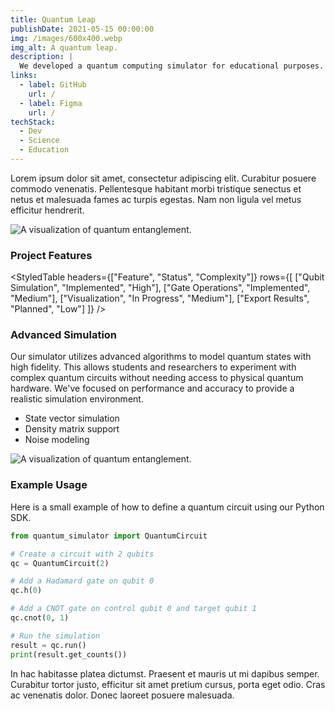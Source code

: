 ```yaml
---
title: Quantum Leap
publishDate: 2021-05-15 00:00:00
img: /images/600x400.webp
img_alt: A quantum leap.
description: |
  We developed a quantum computing simulator for educational purposes.
links:
  - label: GitHub
    url: /
  - label: Figma
    url: /
techStack:
  - Dev
  - Science
  - Education
---
```


Lorem ipsum dolor sit amet, consectetur adipiscing elit. Curabitur posuere commodo venenatis. Pellentesque habitant morbi tristique senectus et netus et malesuada fames ac turpis egestas. Nam non ligula vel metus efficitur hendrerit.

<Image src={mainImage} alt="A visualization of quantum entanglement." />

### Project Features

<StyledTable
    headers={["Feature", "Status", "Complexity"]}
    rows={[
        ["Qubit Simulation", "Implemented", "High"],
        ["Gate Operations", "Implemented", "Medium"],
        ["Visualization", "In Progress", "Medium"],
        ["Export Results", "Planned", "Low"]
    ]}
/>

<TwoCol>
    <div slot="left">
        <h3>Advanced Simulation</h3>
        <p>Our simulator utilizes advanced algorithms to model quantum states with high fidelity. This allows students and researchers to experiment with complex quantum circuits without needing access to physical quantum hardware. We've focused on performance and accuracy to provide a realistic simulation environment.</p>
        <ul>
            <li>State vector simulation</li>
            <li>Density matrix support</li>
            <li>Noise modeling</li>
        </ul>
    </div>
    <div slot="right">
        <Image src={image1} alt="A visualization of quantum entanglement." />
    </div>
</TwoCol>

### Example Usage
Here is a small example of how to define a quantum circuit using our Python SDK.

```python
from quantum_simulator import QuantumCircuit

# Create a circuit with 2 qubits
qc = QuantumCircuit(2)

# Add a Hadamard gate on qubit 0
qc.h(0)

# Add a CNOT gate on control qubit 0 and target qubit 1
qc.cnot(0, 1)

# Run the simulation
result = qc.run()
print(result.get_counts())
```

In hac habitasse platea dictumst. Praesent et mauris ut mi dapibus semper. Curabitur tortor justo, efficitur sit amet pretium cursus, porta eget odio. Cras ac venenatis dolor. Donec laoreet posuere malesuada.
